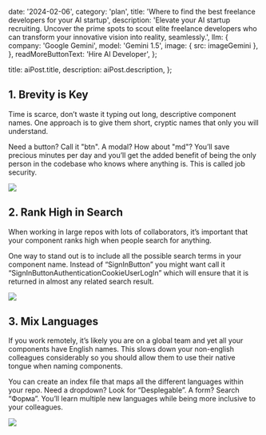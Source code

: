 
  date: '2024-02-06',
  category: 'plan',
  title: 'Where to find the best freelance developers for your AI startup',
  description:
    'Elevate your AI startup recruiting. Uncover the prime spots to scout elite freelance developers who can transform your innovative vision into reality, seamlessly.',
  llm: {
    company: 'Google Gemini',
    model: 'Gemini 1.5',
    image: { src: imageGemini },
  },
  readMoreButtonText: 'Hire AI Developer',
};

  title: aiPost.title,
  description: aiPost.description,
};

## 1. Brevity is Key

Time is scarce, don’t waste it typing out long, descriptive component names. One approach is to give them short, cryptic names that only you will understand.

Need a button? Call it "btn". A modal? How about "md"? You’ll save precious minutes per day and you’ll get the added benefit of being the only person in the codebase who knows where anything is. This is called job security.

![](./typewriter.jpg)

## 2. Rank High in Search

When working in large repos with lots of collaborators, it’s important that your component ranks high when people search for anything.

One way to stand out is to include all the possible search terms in your component name. Instead of “SignInButton” you might want call it “SignInButtonAuthenticationCookieUserLogIn” which will ensure that it is returned in almost any related search result.

![](./magnifying-glass.jpg)

## 3. Mix Languages

If you work remotely, it’s likely you are on a global team and yet all your components have English names. This slows down your non-english colleagues considerably so you should allow them to use their native tongue when naming components.

You can create an index file that maps all the different languages within your repo. Need a dropdown? Look for “Desplegable”. A form? Search “Форма”. You’ll learn multiple new languages while being more inclusive to your colleagues.

![](./everyday-english.jpg)
